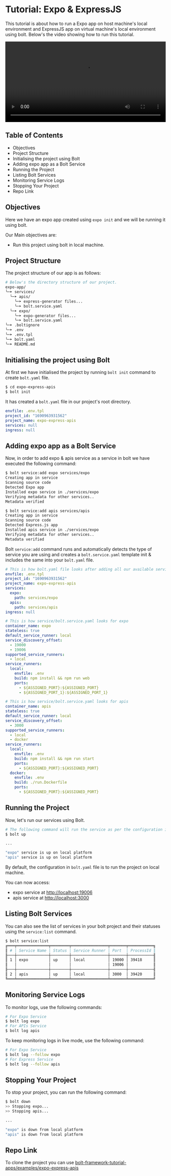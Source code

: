 
<Meta pageTitle="Expo & ExpressJS | bolt-framework" description="Run Docker containers, child processes, or even encapsulate your entire project within a VM, all under one unified API." />





# Tutorial: Expo & ExpressJS

This tutorial is about how to run a Expo app on host machine's local environment and ExpressJS app on virtual machine's local environment using bolt. Below's the video showing how to run this tutorial.

<AppProvider>
  <Box>
    <video controls width="100%">
      <source
        src="https://static.gluestack.io/assets/expo-express-apis.mp4"
        type="video/mp4"
      />
      Your browser does not support the video tag.
    </video>
  </Box>
</AppProvider>

## Table of Contents

- Objectives
- Project Structure
- Initialising the project using Bolt
- Adding expo app as a Bolt Service
- Running the Project
- Listing Bolt Services
- Monitoring Service Logs
- Stopping Your Project
- Repo Link

## Objectives

Here we have an expo app created using `expo init` and we will be running it using bolt.

Our Main objectives are:

- Run this project using bolt in local machine.

## Project Structure

The project structure of our app is as follows:

```bash
# Below's the directory structure of our project.
expo-app/
╰─➤ services/
  ╰─➤ apis/
    ╰─➤ express-generator files...
    ╰─➤ bolt.service.yaml
  ╰─➤ expo/
    ╰─➤ expo-generator files...
    ╰─➤ bolt.service.yaml
╰─➤ .boltignore
╰─➤ .env
╰─➤ .env.tpl
╰─➤ bolt.yaml
╰─➤ README.md
```

## Initialising the project using Bolt

At first we have initialised the project by running `bolt init` command to create `bolt.yaml` file.

```bash
$ cd expo-express-apis
$ bolt init
```

It has created a `bolt.yaml` file in our project's root directory.

```yaml
envfile: .env.tpl
project_id: "1690963931562"
project_name: expo-express-apis
services: null
ingress: null
```

## Adding expo app as a Bolt Service

Now, in order to add expo & apis service as a service in bolt we have executed the following command:

```bash
$ bolt service:add expo services/expo
Creating app in service
Scanning source code
Detected Expo app
Installed expo service in ./services/expo
Verifying metadata for other services..
Metadata verified

$ bolt service:add apis services/apis
Creating app in service
Scanning source code
Detected Express.js app
Installed apis service in ./services/expo
Verifying metadata for other services..
Metadata verified
```

Bolt `service:add` command runs and automatically detects the type of service you are using and creates a `bolt.service.yaml` template init & includes the same into your `bolt.yaml` file.

```yaml
# This is how bolt.yaml file looks after adding all our available services
envfile: .env.tpl
project_id: "1690963931562"
project_name: expo-express-apis
services:
  expo:
    path: services/expo
  apis:
    path: services/apis
ingress: null
```

```yaml
# This is how service/bolt.service.yaml looks for expo
container_name: expo
stateless: true
default_service_runner: local
service_discovery_offset:
  - 19000
  - 19006
supported_service_runners:
  - local
service_runners:
  local:
    envfile: .env
    build: npm install && npm run web
    ports:
      - ${ASSIGNED_PORT}:${ASSIGNED_PORT}
      - ${ASSIGNED_PORT_1}:${ASSIGNED_PORT_1}
```

```yaml
# This is how service/bolt.service.yaml looks for apis
container_name: apis
stateless: true
default_service_runner: local
service_discovery_offset:
  - 3000
supported_service_runners:
  - local
  - docker
service_runners:
  local:
    envfile: .env
    build: npm install && npm run start
    ports:
      - ${ASSIGNED_PORT}:${ASSIGNED_PORT}
  docker:
    envfile: .env
    build: ./run.Dockerfile
    ports:
      - ${ASSIGNED_PORT}:${ASSIGNED_PORT}
```

## Running the Project

Now, let's run our services using Bolt.

```bash
# The following command will run the service as per the configuration in bolt.yaml file
$ bolt up

...

"expo" service is up on local platform
"apis" service is up on local platform
```

By default, the configuration in `bolt.yaml` file is to run the project on local machine.

You can now access:

- expo service at [http://localhost:19006](http://localhost:19006)
- apis service at [http://localhost:3000](http://localhost:3000)

## Listing Bolt Services

You can also see the list of services in your bolt project and their statuses using the `service:list` command.

```bash
$ bolt service:list
╔═══╤══════════════╤════════╤════════════════╤═══════╤═══════════╗
║ # │ Service Name │ Status │ Service Runner │ Port  │ ProcessId ║
╟───┼──────────────┼────────┼────────────────┼───────┼───────────╢
║ 1 │ expo         │ up     │ local          │ 19000 │ 39418     ║
║   │              │        │                │ 19006 │           ║
╟───┼──────────────┼────────┼────────────────┼───────┼───────────╢
║ 2 │ apis         │ up     │ local          │ 3000  │ 39420     ║
╚═══╧══════════════╧════════╧════════════════╧═══════╧═══════════╝
```

## Monitoring Service Logs

To monitor logs, use the following commands:

```bash
# For Expo Service
$ bolt log expo
# For APIs Service
$ bolt log apis
```

To keep monitoring logs in live mode, use the following command:

```bash
# For Expo Service
$ bolt log --follow expo
# For Express Service
$ bolt log --follow apis
```

## Stopping Your Project

To stop your project, you can run the following command:

```bash
$ bolt down
>> Stopping expo...
>> Stopping apis...

...

"expo" is down from local platform
"apis" is down from local platform
```

## Repo Link

To clone the project you can use [bolt-framework-tutorial-apps/examples/expo-express-apis](https://github.com/gluestack/bolt-framework-tutorial-apps/tree/main/examples/expo-express-apis)
